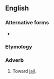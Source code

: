 ==English==

===Alternative forms===
* {{l|en|gaolward}} {{qualifier|rare}}

===Etymology===
{{suffix|jail|ward|lang=en}}

===Adverb===
{{en-adv|-}}

# Toward [[jail]].